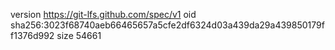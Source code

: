 version https://git-lfs.github.com/spec/v1
oid sha256:3023f68740aeb66465657a5cfe2df6324d03a439da29a439850179ff1376d992
size 54661
